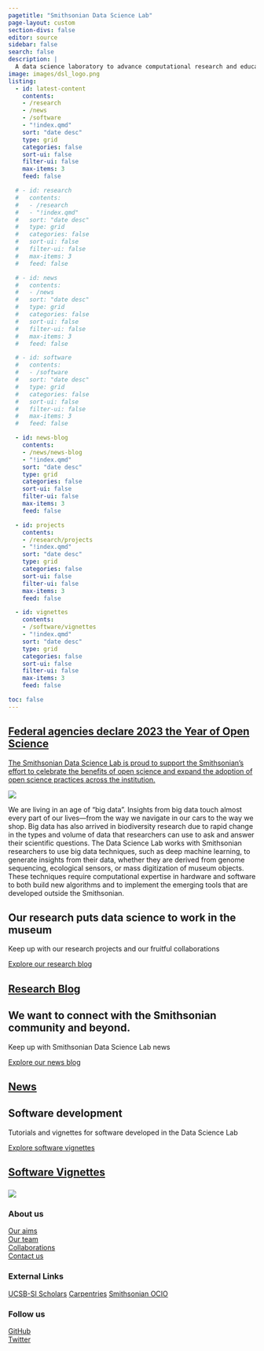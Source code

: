 ```yaml
---
pagetitle: "Smithsonian Data Science Lab"
page-layout: custom
section-divs: false
editor: source
sidebar: false
search: false
description: | 
  A data science laboratory to advance computational research and education across the Smithsonian 
image: images/dsl_logo.png
listing:
  - id: latest-content
    contents: 
    - /research
    - /news
    - /software
    - "!index.qmd"
    sort: "date desc"
    type: grid
    categories: false
    sort-ui: false
    filter-ui: false
    max-items: 3
    feed: false

  # - id: research
  #   contents: 
  #   - /research
  #   - "!index.qmd"
  #   sort: "date desc"
  #   type: grid
  #   categories: false
  #   sort-ui: false
  #   filter-ui: false
  #   max-items: 3
  #   feed: false

  # - id: news
  #   contents: 
  #   - /news
  #   sort: "date desc"
  #   type: grid
  #   categories: false
  #   sort-ui: false
  #   filter-ui: false
  #   max-items: 3
  #   feed: false

  # - id: software
  #   contents: 
  #   - /software
  #   sort: "date desc"
  #   type: grid
  #   categories: false
  #   sort-ui: false
  #   filter-ui: false
  #   max-items: 3
  #   feed: false

  - id: news-blog
    contents: 
    - /news/news-blog
    - "!index.qmd"
    sort: "date desc"
    type: grid
    categories: false
    sort-ui: false
    filter-ui: false
    max-items: 3
    feed: false

  - id: projects
    contents: 
    - /research/projects
    - "!index.qmd"
    sort: "date desc"
    type: grid
    categories: false
    sort-ui: false
    filter-ui: false
    max-items: 3
    feed: false

  - id: vignettes
    contents: 
    - /software/vignettes
    - "!index.qmd"
    sort: "date desc"
    type: grid
    categories: false
    sort-ui: false
    filter-ui: false
    max-items: 3
    feed: false

toc: false
---
```

::: {.content-container}
::: {.top-story .purple-background}
<a href="/news/index.qmd">

::: grid
::: {.g-col-12 .g-col-lg-4 .top-story-text}
## Federal agencies declare 2023 the Year of Open Science
The Smithsonian Data Science Lab is proud to support the Smithsonian's effort to celebrate the benefits of open science and expand the adoption of open science practices across the institution.   
:::
::: {.g-col-12 .g-col-lg-8 .top-story-img}
![](images/YOS_image.jpeg)
:::
:::

</a>

:::
:::


::: {.header-text} 
::: {.content-container}
::: {.header-block}
We are living in an age of "big data". Insights from big data touch almost every part of our lives—from the way we navigate in our cars to the way we shop. Big data has also arrived in biodiversity research due to rapid change in the types and volume of data that researchers can use to ask and answer their scientific questions. The Data Science Lab works with Smithsonian researchers to use big data techniques, such as deep machine learning, to generate insights from their data, whether they are derived from genome sequencing, ecological sensors, or mass digitization of museum objects. These techniques require computational expertise in hardware and software to both build new algorithms and to implement the emerging tools that are developed outside the Smithsonian.
:::
:::
:::

::: {.content-container}
::: {.listing-block}
<a href="latest-content.qmd">


</a>

::: {#latest-content}
:::

:::
:::

::: {.pullout-text}
::: {.pullout-container}
::: {.pullout-block .black-background}

## Our research puts data science to work in the museum
Keep up with our research projects and our fruitful collaborations

::: {.button .button1}
[Explore our research blog](research/projects/index.qmd)
:::

:::
:::
:::

::: {.content-container}
::: {.listing-block}
<a href="research/projects/index.qmd">

## Research Blog 
</a>

::: {#projects}
:::

:::
:::

::: {.pullout-text}
::: {.pullout-container}
::: {.pullout-block .black-background}

## We want to connect with the Smithsonian community and beyond.
Keep up with Smithsonian Data Science Lab news

::: {.button .button1}
[Explore our news blog](news/news-blog/index.qmd)
:::

:::
:::
:::

::: {.content-container}
::: {.listing-block}
<a href="news/news-blog/index.qmd">

## News
</a> 

::: {#news-blog}
:::

:::
:::

::: {.pullout-text}
::: {.pullout-container}
::: {.pullout-block .black-background}

## Software development
Tutorials and vignettes for software developed in the Data Science Lab

::: {.button .button1}
[Explore software vignettes](software/vignettes/index.qmd)
:::

:::
:::
:::

::: {.content-container}
::: {.listing-block}
<a href="software/vignettes/index.qmd">

## Software Vignettes 
</a>

::: {#vignettes}
:::

:::
:::

::: {.footer-text}
::: {.footer-container .black-background}
::: {.footer-block}
::: grid


::: {.g-col-12 .g-col-md-4}
###  
[![](images/logo-white.png)](https://www.si.edu/)
:::
::: {.g-col-12 .g-col-md-2}
:::
::: {.g-col-12 .g-col-md-2}
### About us
[Our aims](about-dsl.qmd)\
[Our team](people/index.qmd)\
[Collaborations](collaborators.qmd)\
[Contact us](contact.qmd)
:::
::: {.g-col-12 .g-col-md-2}
### External Links
[UCSB-SI Scholars](https://oep.ucsb.edu/programs/smithsonian-scholars-program)
[Carpentries](https://carpentries.org/)
[Smithsonian OCIO](https://www.si.edu/ocio)
:::
::: {.g-col-12 .g-col-md-2}
### Follow us
[GitHub](https://github.com/sidatasciencelab)\
[Twitter](https://twitter.com/SIDataScience )\
:::

<!-- ::: {.g-col-12 .g-col-md-12}
### Our partners
logos to go here
::: -->

:::
:::
:::
:::
